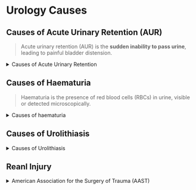 # Urology Causes

## Causes of Acute Urinary Retention (AUR)

> Acute urinary retention (AUR) is the **sudden inability to pass urine**, leading to painful bladder distension.

<details>
<summary>Causes of Acute Urinary Retention</summary>

### 1. Obstructive Causes

1. **Benign prostatic hyperplasia (BPH)**: most common in older males
1. **Urethral stricture**: due to infection, trauma, or instrumentation
1. **Bladder neck obstruction**: post-surgical scarring, congenital defects
1. **Prostate cancer**: advanced cases causing outflow obstruction
1. **Bladder stones**: blocking the bladder outlet
1. **Urethral calculus**: sudden blockage in the urethra
1. **Pelvic masses**: tumors compressing the bladder or urethra

### 2. Neurological Causes

1. **Spinal cord injury**: affects detrusor muscle control
1. **Multiple sclerosis**: demyelination affects bladder control
1. **Diabetic neuropathy**: damages autonomic control of urination
1. **Guillain-Barré syndrome**: acute paralysis affecting bladder function
1. **Parkinson's disease**: autonomic dysfunction affecting bladder emptying

### 3. Infective & Inflammatory Causes

1. **Urinary tract infection (UTI)**: severe inflammation and edema
1. **Prostatitis**: acute bacterial prostatitis causing swelling and obstruction
1. **Urethritis**: gonococcal or non-gonococcal infections
1. **Cystitis**: severe bladder inflammation causing detrusor dysfunction

### 4. Pharmacological Causes

(Medications causing urinary retention by affecting detrusor muscle or sphincter tone)

1. **Anticholinergics**: atropine, antihistamines, tricyclic antidepressants
1. **Opioids**: morphine, codeine, fentanyl
1. **Alpha-adrenergic agonists**: pseudoephedrine, phenylephrine
1. **Calcium channel blockers**: verapamil, diltiazem
1. **NSAIDs**: ibuprofen, naproxen (rare)

### 5. Postoperative & Traumatic Causes

1. **Postoperative retention**: after spinal/epidural anesthesia, pelvic surgery
1. **Pelvic trauma**: urethral or bladder injury
1. **Prolonged catheterization**: detrusor dysfunction after removal

### 6. Functional & Psychogenic Causes

1. **Fowler's syndrome**: dysfunction of the urethral sphincter in young women
1. **Severe anxiety**: inhibits voluntary micturition reflex

### 7. Congenital Causes (Rare)

1. **Posterior urethral valves**: in newborn boys
1. **Meatal stenosis**: narrowing of the external urethral opening

</details>

## Causes of Haematuria

> Haematuria is the presence of red blood cells (RBCs) in urine, visible or detected microscopically.

<details>
<summary>Causes of haematuria</summary>

### Kidney (Renal causes)

- Renal cell carcinoma (most important surgical cause)
- Wilms’ tumour (in children)
- Angiomyolipoma
- Simple renal cyst rupture
- Polycystic kidney disease (PKD)
- Trauma (renal laceration or contusion)
- Renal infarction

### Ureter

- Urothelial carcinoma of ureter (transitional cell carcinoma)
- Ureteric stone
- Ureteric trauma (iatrogenic, penetrating, blunt)

### Bladder

- Bladder cancer (transitional cell carcinoma is common)
- Radiation cystitis
- Schistosomiasis (→ squamous cell carcinoma of bladder)
- Bladder stones
- Trauma (e.g. pelvic fracture → bladder rupture)

### Prostate (in males)

- Benign prostatic hyperplasia (BPH)
- Prostate cancer
- Prostatic trauma (e.g. catheterisation)

### Urethra

- Urethral stricture
- Urethral trauma (e.g. pelvic fracture, catheter-related injury)
- Urethral carcinoma

</details>

## Causes of Urolithiasis

<details>
<summary>Causes of Urolithiasis</summary>

### 1. Metabolic Causes

1. **Hypercalciuria** → Increased urinary calcium excretion (most common)
   - Primary hyperparathyroidism
   - Sarcoidosis, Vitamin D toxicity
   - High dietary calcium intake
1. **Hyperoxaluria** → Increased oxalate excretion
   - Excess dietary oxalate (spinach, nuts, chocolate)
   - Malabsorption (Crohn's disease, short bowel syndrome)
1. **Hyperuricosuria** → Increased uric acid in urine
   - Gout, high purine diet (red meat, seafood)
1. **Hypocitraturia** → Decreased urinary citrate (citrate prevents st one formation)
   - Chronic metabolic acidosis (renal tubular acidosis, diarrhea)

### 2. Infectious Causes

- **Struvite stones (Magnesium Ammonium Phosphate stones)**
  - Caused by **urease-producing bacteria** (Proteus, Klebsiella)
  - Leads to **alkaline urine** → stone formation

### 3. Structural & Functional Causes

- **Urinary stasis** → Promotes stone formation
  - **Obstruction** (e.g., ureteropelvic junction obstruction, BPH)
  - **Neurogenic bladder**
- **Medullary sponge kidney** → Congenital cystic dilation of renal tubules

### 4. Drug-Induced Causes

- **Drugs that crystallize in urine** → `Acyclovir`, `Indinavir`, `Sulfonamides`, `Triamterene`

### 5. Dietary & Lifestyle Factors

- **Low fluid intake** → Concentrated urine promotes stone formation
- **High sodium intake** → Increases calcium excretion
- **High oxalate diet** → Increases oxalate levels (spinach, rhubarb, tea)

</details>

## Reanl Injury

<details>

<summary>American Association for the Surgery of Trauma (AAST)</summary>

### Grade I - Minor Injury

- Renal contusion or non-expanding subcapsular `hematoma`
- `No laceration`

### Grade II - Mild Injury

- Non-expanding perirenal `hematoma`
- < 1cm parenchymal `laceration`, no urinary extravasation

### Grade III - Moderate Injury

- `Laceration` > 1cm depth into cortex
- No collecting system injury

### Grade IV - Severe Injury

- `Laceration` extending into collecting system → urinary extravasation
- Segmental renal artery/vein injury with `contained hemorrhage`

### Grade V - Critical Injury

- `Shattered kidney`
- Avulsion of renal hilum → devascularized kidney

</details>
